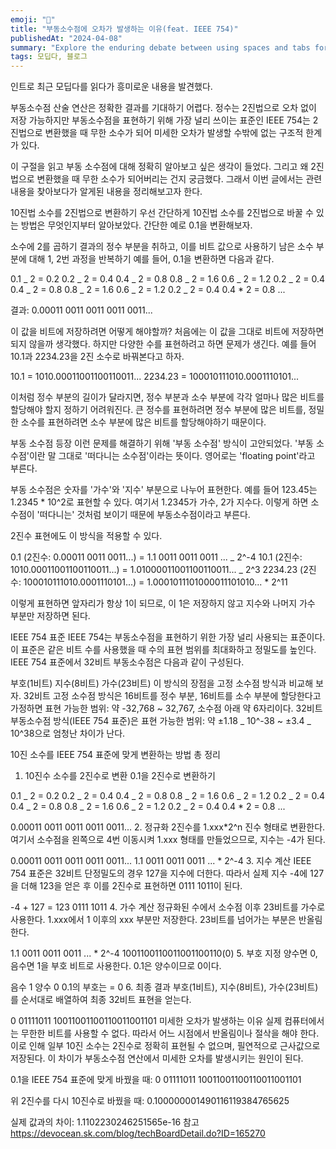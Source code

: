 ```yaml
---
emoji: "💯"
title: "부동소수점에 오차가 발생하는 이유(feat. IEEE 754)"
publishedAt: "2024-04-08"
summary: "Explore the enduring debate between using spaces and tabs for code indentation, and why this choice matters more than you might think."
tags: 모딥다, 블로그
---
```


인트로
최근 모딥다를 읽다가 흥미로운 내용을 발견했다.

부동소수점 산술 연산은 정확한 결과를 기대하기 어렵다. 정수는 2진법으로 오차 없이 저장 가능하지만 부동소수점을 표현하기 위해 가장 널리 쓰이는 표준인 IEEE 754는 2진법으로 변환했을 때 무한 소수가 되어 미세한 오차가 발생할 수밖에 없는 구조적 한계가 있다.

이 구절을 읽고 부동 소수점에 대해 정확히 알아보고 싶은 생각이 들었다. 그리고 왜 2진법으로 변환했을 때 무한 소수가 되어버리는 건지 궁금했다. 그래서 이번 글에서는 관련 내용을 찾아보다가 알게된 내용을 정리해보고자 한다.

10진법 소수를 2진법으로 변환하기
우선 간단하게 10진법 소수를 2진법으로 바꿀 수 있는 방법은 무엇인지부터 알아보았다. 간단한 예로 0.1을 변환해보자.

소수에 2를 곱하기
결과의 정수 부분을 취하고, 이를 비트 값으로 사용하기
남은 소수 부분에 대해 1, 2번 과정을 반복하기
예를 들어, 0.1을 변환하면 다음과 같다.

0.1 _ 2 = 0.2
0.2 _ 2 = 0.4
0.4 _ 2 = 0.8
0.8 _ 2 = 1.6
0.6 _ 2 = 1.2
0.2 _ 2 = 0.4
0.4 _ 2 = 0.8
0.8 _ 2 = 1.6
0.6 _ 2 = 1.2
0.2 _ 2 = 0.4
0.4 \* 2 = 0.8
...

결과: 0.00011 0011 0011 0011 0011...

이 값을 비트에 저장하려면 어떻게 해야할까? 처음에는 이 값을 그대로 비트에 저장하면 되지 않을까 생각했다. 하지만 다양한 수를 표현하려고 하면 문제가 생긴다. 예를 들어 10.1과 2234.23을 2진 소수로 바꿔본다고 하자.

10.1 = 1010.00011001100110011...
2234.23 = 100010111010.0001110101...

이처럼 정수 부분의 길이가 달라지면, 정수 부분과 소수 부분에 각각 얼마나 많은 비트를 할당해야 할지 정하기 어려워진다. 큰 정수를 표현하려면 정수 부분에 많은 비트를, 정밀한 소수를 표현하려면 소수 부분에 많은 비트를 할당해야하기 때문이다.

부동 소수점 등장
이런 문제를 해결하기 위해 '부동 소수점' 방식이 고안되었다. '부동 소수점'이란 말 그대로 '떠다니는 소수점'이라는 뜻이다. 영어로는 'floating point'라고 부른다.

부동 소수점은 숫자를 '가수'와 '지수' 부분으로 나누어 표현한다. 예를 들어 123.45는 1.2345 \* 10^2로 표현할 수 있다. 여기서 1.2345가 가수, 2가 지수다. 이렇게 하면 소수점이 '떠다니는' 것처럼 보이기 때문에 부동소수점이라고 부른다.

2진수 표현에도 이 방식을 적용할 수 있다.

0.1 (2진수: 0.00011 0011 0011...) = 1.1 0011 0011 0011 ... _ 2^-4
10.1 (2진수: 1010.00011001100110011...) = 1.01000011001100110011... _ 2^3
2234.23 (2진수: 100010111010.0001110101...) = 1.0001011101000011101010... \* 2^11

이렇게 표현하면 앞자리가 항상 1이 되므로, 이 1은 저장하지 않고 지수와 나머지 가수 부분만 저장하면 된다.

IEEE 754 표준
IEEE 754는 부동소수점을 표현하기 위한 가장 널리 사용되는 표준이다. 이 표준은 같은 비트 수를 사용했을 때 수의 표현 범위를 최대화하고 정밀도를 높인다. IEEE 754 표준에서 32비트 부동소수점은 다음과 같이 구성된다.

부호(1비트)
지수(8비트)
가수(23비트)
이 방식의 장점을 고정 소수점 방식과 비교해 보자. 32비트 고정 소수점 방식은 16비트를 정수 부분, 16비트를 소수 부분에 할당한다고 가정하면 표현 가능한 범위: 약 -32,768 ~ 32,767, 소수점 아래 약 6자리이다. 32비트 부동소수점 방식(IEEE 754 표준)은 표현 가능한 범위: 약 ±1.18 _ 10^-38 ~ ±3.4 _ 10^38으로 엄청난 차이가 난다.

10진 소수를 IEEE 754 표준에 맞게 변환하는 방법 총 정리

1. 10진수 소수를 2진수로 변환
   0.1을 2진수로 변환하기

0.1 _ 2 = 0.2
0.2 _ 2 = 0.4
0.4 _ 2 = 0.8
0.8 _ 2 = 1.6
0.6 _ 2 = 1.2
0.2 _ 2 = 0.4
0.4 _ 2 = 0.8
0.8 _ 2 = 1.6
0.6 _ 2 = 1.2
0.2 _ 2 = 0.4
0.4 \* 2 = 0.8
...

0.00011 0011 0011 0011 0011... 2. 정규화
2진수를 1.xxx\*2^n 진수 형태로 변환한다. 여기서 소수점을 왼쪽으로 4번 이동시켜 1.xxx 형태를 만들었으므로, 지수는 -4가 된다.

0.00011 0011 0011 0011 0011...
1.1 0011 0011 0011 ... \* 2^-4 3. 지수 계산
IEEE 754 표준은 32비트 단정밀도의 경우 127을 지수에 더한다. 따라서 실제 지수 -4에 127을 더해 123을 얻은 후 이를 2진수로 표현하면 0111 1011이 된다.

-4 + 127 = 123
0111 1011 4. 가수 계산
정규화된 수에서 소수점 이후 23비트를 가수로 사용한다. 1.xxx에서 1 이후의 xxx 부분만 저장한다. 23비트를 넘어가는 부분은 반올림한다.

1.1 0011 0011 0011 ... \* 2^-4
1001100110011001100110(0) 5. 부호 지정
양수면 0, 음수면 1을 부호 비트로 사용한다. 0.1은 양수이므로 0이다.

음수 1 양수 0
0.1의 부호는 = 0 6. 최종 결과
부호(1비트), 지수(8비트), 가수(23비트)를 순서대로 배열하여 최종 32비트 표현을 얻는다.

0 01111011 10011001100110011001101
미세한 오차가 발생하는 이유
실제 컴퓨터에서는 무한한 비트를 사용할 수 없다. 따라서 어느 시점에서 반올림이나 절삭을 해야 한다. 이로 인해 일부 10진 소수는 2진수로 정확히 표현될 수 없으며, 필연적으로 근사값으로 저장된다. 이 차이가 부동소수점 연산에서 미세한 오차를 발생시키는 원인이 된다.

0.1을 IEEE 754 표준에 맞게 바꿨을 때:
0 01111011 10011001100110011001101

위 2진수를 다시 10진수로 바꿨을 때:
0.100000001490116119384765625

실제 값과의 차이: 1.1102230246251565e-16
참고
https://devocean.sk.com/blog/techBoardDetail.do?ID=165270
